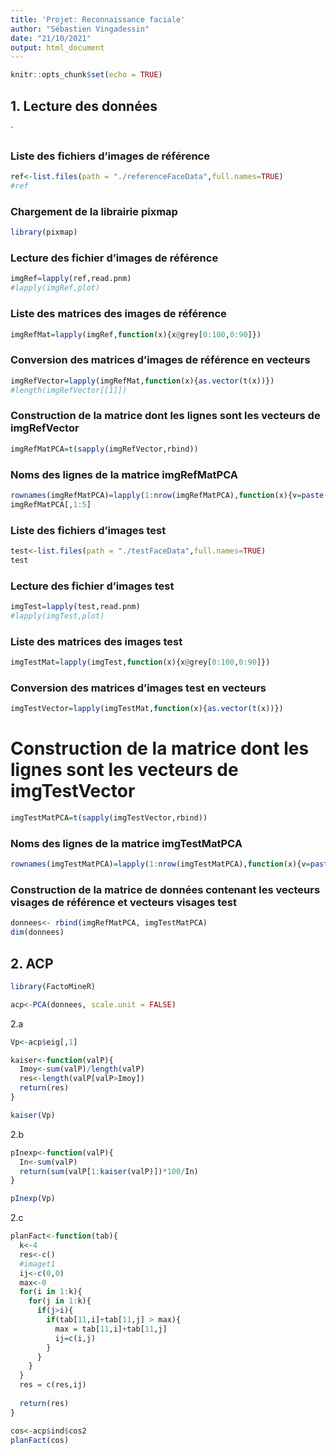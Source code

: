 ```yaml
---
title: 'Projet: Reconnaissance faciale'
author: "Sébastien Vingadessin"
date: "21/10/2021"
output: html_document
---
```


```r
knitr::opts_chunk$set(echo = TRUE)
```

## 1. Lecture des données
`

### Liste des fichiers d'images de référence
```r
ref<-list.files(path = "./referenceFaceData",full.names=TRUE)
#ref
```

### Chargement de la librairie pixmap
```r
library(pixmap)
```

### Lecture des fichier d'images de référence
```r
imgRef=lapply(ref,read.pnm)
#lapply(imgRef,plot)
```

### Liste des matrices des images de référence
```r
imgRefMat=lapply(imgRef,function(x){x@grey[0:100,0:90]})
```

### Conversion des matrices d'images de référence en vecteurs
```r
imgRefVector=lapply(imgRefMat,function(x){as.vector(t(x))})
#length(imgRefVector[[1]])
```
### Construction de la matrice dont les lignes sont les vecteurs de imgRefVector
```r
imgRefMatPCA=t(sapply(imgRefVector,rbind))
```
### Noms des lignes de la matrice imgRefMatPCA
```r
rownames(imgRefMatPCA)=lapply(1:nrow(imgRefMatPCA),function(x){v=paste("r",x)})
imgRefMatPCA[,1:5]
```
### Liste des fichiers d'images test
```r
test<-list.files(path = "./testFaceData",full.names=TRUE)
test
```
### Lecture des fichier d'images test
```r
imgTest=lapply(test,read.pnm)
#lapply(imgTest,plot)
```
### Liste des matrices des images test
```r
imgTestMat=lapply(imgTest,function(x){x@grey[0:100,0:90]})
```
### Conversion des matrices d'images test en vecteurs
```r
imgTestVector=lapply(imgTestMat,function(x){as.vector(t(x))})
```
# Construction de la matrice dont les lignes sont les vecteurs de imgTestVector
```r
imgTestMatPCA=t(sapply(imgTestVector,rbind))
```
### Noms des lignes de la matrice imgTestMatPCA
```r
rownames(imgTestMatPCA)=lapply(1:nrow(imgTestMatPCA),function(x){v=paste("t",x)})
```
### Construction de la matrice de données contenant les vecteurs visages de référence et vecteurs visages test
```r
donnees<- rbind(imgRefMatPCA, imgTestMatPCA)
dim(donnees)
```


## 2. ACP

```r
library(FactoMineR)
```

```r
acp<-PCA(donnees, scale.unit = FALSE)
```
  
  
2.a

```r
Vp<-acp$eig[,1]
```

```r
kaiser<-function(valP){
  Imoy<-sum(valP)/length(valP)
  res<-length(valP[valP>Imoy])
  return(res)
}

kaiser(Vp)
```

2.b

```r
pInexp<-function(valP){
  In<-sum(valP)
  return(sum(valP[1:kaiser(valP)])*100/In)
}

pInexp(Vp)
```

2.c

```r
planFact<-function(tab){
  k<-4
  res<-c()
  #imaget1
  ij<-c(0,0)
  max<-0
  for(i in 1:k){
    for(j in 1:k){
      if(j>i){
        if(tab[11,i]+tab[11,j] > max){
          max = tab[11,i]+tab[11,j]
          ij=c(i,j)
        }
      }
    }
  }
  res = c(res,ij)
  
  return(res)
}


```


```r
cos<-acp$ind$cos2
planFact(cos)
```

